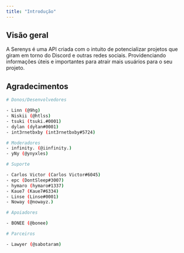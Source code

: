 ```yaml
---
title: "Introdução"
---
```


## Visão geral

A Serenys é uma API criada com o intuito de potencializar projetos que giram em torno do Discord e outras redes sociais. Providenciando informações úteis e importantes para atrair mais usuários para o seu projeto.

## Agradecimentos

```bash
# Donos/Desenvolvedores

- Linn (@9hg)
- Niskii (@htlss)
- tsuki (tsuki.#0001)
- dylan (dyłan#0001)
- int3rnetbxby (int3rnetbxby#5724)
```

```bash
# Moderadores
- infinity. (@iinfinity.)
- yNy (@ynyxles)
```

```bash
# Suporte

- Carlos Victor (Carlos Victor#6045)
- epc (DontSleep#3007)
- hymaro (hymaro#1337)
- Kaue7 (Kaue7#6334)
- Linse (Linse#0001)
- Noway (@nowayz.)
```

```bash
# Apoiadores

- BONEE (@bonee)
```

```bash
# Parceiros

- Lawyer (@sabotaram)
```
